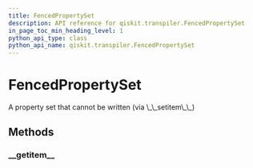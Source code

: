 ```yaml
---
title: FencedPropertySet
description: API reference for qiskit.transpiler.FencedPropertySet
in_page_toc_min_heading_level: 1
python_api_type: class
python_api_name: qiskit.transpiler.FencedPropertySet
---
```


# FencedPropertySet

<Class id="qiskit.transpiler.FencedPropertySet" isDedicatedPage={true} github="https://github.com/qiskit/qiskit/tree/stable/0.14/qiskit/transpiler/fencedobjs.py" signature="FencedPropertySet(property_set_instance)">
  A property set that cannot be written (via \_\_setitem\_\_)

  ## Methods

  ### \_\_getitem\_\_

  <Function id="qiskit.transpiler.FencedPropertySet.__getitem__" signature="FencedPropertySet.__getitem__(key)" />
</Class>

